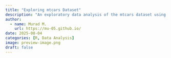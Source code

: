 ```yaml
---
title: "Exploring mtcars Dataset"
description: "An exploratory data analysis of the mtcars dataset using R."
author: 
  - name: Murad M.
    url: https://mu-05.github.io/
date: 2025-08-04
categories: [R, Data Analysis]
image: preview-image.png
draft: false
---
```


